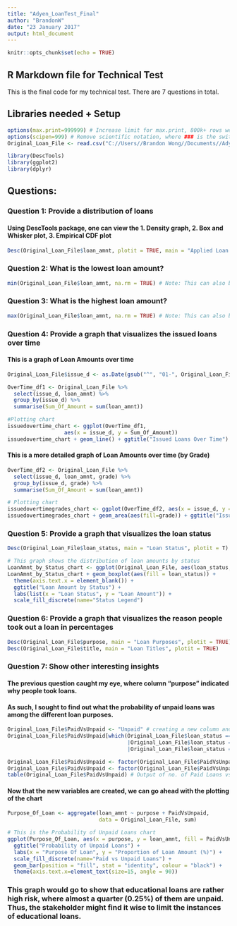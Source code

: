 ```yaml
---
title: "Adyen_LoanTest_Final"
author: "BrandonW"
date: "23 January 2017"
output: html_document
---
```


```r
knitr::opts_chunk$set(echo = TRUE)
```

## R Markdown file for Technical Test

This is the final code for my technical test.
There are 7 questions in total.

## Libraries needed + Setup

```r
options(max.print=999999) # Increase limit for max.print, 800k+ rows were omitted. Then read CSV "loan.csv" file (stored locally in this case)
options(scipen=999) # Remove scientific notation, where ### is the switch point
Original_Loan_File <- read.csv("C://Users//Brandon Wong//Documents//Adyen_Test//wetransfer-937f2c//data-analysis-test//loan.csv", header = TRUE, sep = ",")

library(DescTools)
library(ggplot2)
library(dplyr)
```

## Questions:

### Question 1: Provide a distribution of loans 

#### Using DescTools package, one can view the 1. Density graph, 2. Box and Whisker plot, 3. Empirical CDF plot

```r
Desc(Original_Loan_File$loan_amnt, plotit = TRUE, main = "Applied Loan Amount")
```

### Question 2: What is the lowest loan amount? 

```r
min(Original_Loan_File$loan_amnt, na.rm = TRUE) # Note: This can also be seen from Qn 1 result
```

### Question 3: What is the highest loan amount?

```r
max(Original_Loan_File$loan_amnt, na.rm = TRUE) # Note: This can also be seen from Qn 1 result
```

### Question 4: Provide a graph that visualizes the issued loans over time

#### This is a graph of Loan Amounts over time

```r
Original_Loan_File$issue_d <- as.Date(gsub("^", "01-", Original_Loan_File$issue_d), format="%d-%b-%Y") # Format date

OverTime_df1 <- Original_Loan_File %>% 
  select(issue_d, loan_amnt) %>% 
  group_by(issue_d) %>% 
  summarise(Sum_Of_Amount = sum(loan_amnt))

#Plotting chart
issuedovertime_chart <- ggplot(OverTime_df1, 
                  aes(x = issue_d, y = Sum_Of_Amount))
issuedovertime_chart + geom_line() + ggtitle("Issued Loans Over Time") + labs(x = "Loan Date Issued", y = "Loan Amount")
```

#### This is a more detailed graph of Loan Amounts over time (by Grade)

```r
OverTime_df2 <- Original_Loan_File %>% 
  select(issue_d, loan_amnt, grade) %>% 
  group_by(issue_d, grade) %>% 
  summarise(Sum_Of_Amount = sum(loan_amnt))

# Plotting chart
issuedovertimegrades_chart <- ggplot(OverTime_df2, aes(x = issue_d, y = Sum_Of_Amount))
issuedovertimegrades_chart + geom_area(aes(fill=grade)) + ggtitle("Issued Loans Over Time by Grade") + labs(x = "Date Issued", y = "Loan Amount") + scale_fill_discrete(name="Grades (A-G)")
```

### Question 5: Provide a graph that visualizes the loan status

```r
Desc(Original_Loan_File$loan_status, main = "Loan Status", plotit = T)

# This graph shows the distribution of loan amounts by status
LoanAmnt_by_Status_chart <- ggplot(Original_Loan_File, aes(loan_status, loan_amnt))
LoanAmnt_by_Status_chart + geom_boxplot(aes(fill = loan_status)) +
  theme(axis.text.x = element_blank()) +
  ggtitle("Loan Amount by Status") +
  labs(list(x = "Loan Status", y = "Loan Amount")) +
  scale_fill_discrete(name="Status Legend")
```

### Question 6: Provide a graph that visualizes the reason people took out a loan in percentages

```r
Desc(Original_Loan_File$purpose, main = "Loan Purposes", plotit = TRUE)
Desc(Original_Loan_File$title, main = "Loan Titles", plotit = TRUE)
```


### Question 7: Show other interesting insights 

#### The previous question caught my eye, where column "purpose" indicated why people took loans.
#### As such, I sought to find out what the probability of unpaid loans was among the different loan purposes.

```r
Original_Loan_File$PaidVsUnpaid <- "Unpaid" # creating a new column and filling
Original_Loan_File$PaidVsUnpaid[which(Original_Loan_File$loan_status == "Fully Paid"
                                      |Original_Loan_File$loan_status == "Current"
                                      |Original_Loan_File$loan_status == "Does not meet the credit policy. Status:Fully Paid") ] <- "Paid or Current"

Original_Loan_File$PaidVsUnpaid <- factor(Original_Loan_File$PaidVsUnpaid)
Original_Loan_File$PaidVsUnpaid <- factor(Original_Loan_File$PaidVsUnpaid, levels = rev(levels(Original_Loan_File$PaidVsUnpaid)))
table(Original_Loan_File$PaidVsUnpaid) # Output of no. of Paid Loans vs Unpaid Loans
```

#### Now that the new variables are created, we can go ahead with the plotting of the chart

```r
Purpose_Of_Loan <- aggregate(loan_amnt ~ purpose + PaidVsUnpaid, 
                             data = Original_Loan_File, sum)

# This is the Probability of Unpaid Loans chart
ggplot(Purpose_Of_Loan, aes(x = purpose, y = loan_amnt, fill = PaidVsUnpaid)) + 
  ggtitle("Probability of Unpaid Loans") + 
  labs(x = "Purpose Of Loan", y = "Proportion of Loan Amount (%)") + 
  scale_fill_discrete(name="Paid vs Unpaid Loans") + 
  geom_bar(position = "fill", stat = "identity", colour = "black") + 
  theme(axis.text.x=element_text(size=15, angle = 90))
```

### This graph would go to show that educational loans are rather high risk, where almost a quarter (0.25%) of them are unpaid. Thus, the stakeholder might find it wise to limit the instances of educational loans.
